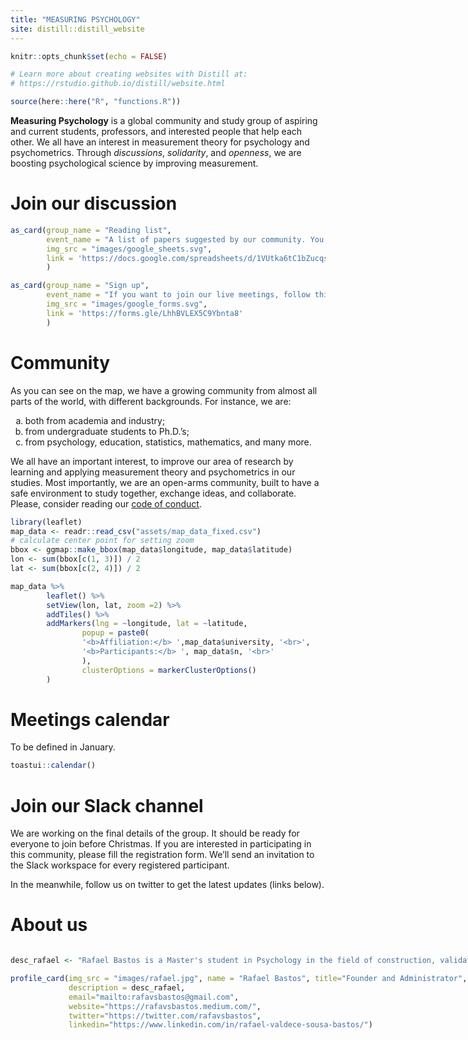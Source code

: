 ```yaml
---
title: "MEASURING PSYCHOLOGY"
site: distill::distill_website
---
```


```r
knitr::opts_chunk$set(echo = FALSE)

# Learn more about creating websites with Distill at:
# https://rstudio.github.io/distill/website.html

```

```r
source(here::here("R", "functions.R"))
```


**Measuring Psychology** is a global community and study group of aspiring and current students, professors, and interested people that help each other. We all have an interest in measurement theory for psychology and psychometrics. Through *discussions*, *solidarity*, and *openness*, we are boosting psychological science by improving measurement.

<div class="headers">
<h1>Join our discussion</h1>
</div>

```r
as_card(group_name = "Reading list",
        event_name = "A list of papers suggested by our community. You may add a suggestion yourself.",
        img_src = "images/google_sheets.svg",
        link = 'https://docs.google.com/spreadsheets/d/1VUtka6tC1bZucqsJ-8pvOM78azqjYyrIS4Dt3tCtrdg/edit#gid=0'
        )
```

```r
as_card(group_name = "Sign up",
        event_name = "If you want to join our live meetings, follow this link to fill the registration form.",
        img_src = "images/google_forms.svg",
        link = 'https://forms.gle/LhhBVLEX5C9Ybnta8'
        )
```

<div class="headers">
<h1>Community</h1>
</div>

As you can see on the map, we have a growing community from almost all parts of the world, with different backgrounds. For instance, we are: 

  a. both from academia and industry;  
  b. from undergraduate students to Ph.D.’s;  
  c. from psychology, education, statistics, mathematics, and many more.
  
We all have an important interest, to improve our area of research by learning and applying measurement theory and psychometrics in our studies. Most importantly, we are an open-arms community, built to have a safe environment to study together, exchange ideas, and collaborate. Please, consider reading our [code of conduct](coc.html).

```r
library(leaflet)
map_data <- readr::read_csv("assets/map_data_fixed.csv")
# calculate center point for setting zoom
bbox <- ggmap::make_bbox(map_data$longitude, map_data$latitude)
lon <- sum(bbox[c(1, 3)]) / 2
lat <- sum(bbox[c(2, 4)]) / 2

map_data %>% 
        leaflet() %>%
        setView(lon, lat, zoom =2) %>% 
        addTiles() %>% 
        addMarkers(lng = ~longitude, lat = ~latitude, 
                popup = paste0(
                '<b>Affiliation:</b> ',map_data$university, '<br>',
                '<b>Participants:</b> ', map_data$n, '<br>'
                ),
                clusterOptions = markerClusterOptions()
        )
```


<div class="headers">
<h1>Meetings calendar</h1>
</div>

To be defined in January.

```r
toastui::calendar()

```


<div class="headers">
<h1>Join our Slack channel</h1>
</div>

We are working on the final details of the group. It should be ready for everyone to join before Christmas.
If you are interested in participating in this community, please fill the registration form. We'll send an invitation to the Slack workspace for every registered participant.

In the meanwhile, follow us on twitter to get the latest updates (links below).

<div class="headers">
<h1>About us</h1>
</div>


:::::::::::::: {.columns}
::: {.wrap width="50%"}


```r
desc_rafael <- "Rafael Bastos is a Master's student in Psychology in the field of construction, validation, and standardization of instruments at São Francisco University (Brazil). Works mainly on the following subjects: psychometrics, statistics, and quantitative methods."

profile_card(img_src = "images/rafael.jpg", name = "Rafael Bastos", title="Founder and Administrator", 
             description = desc_rafael, 
             email="mailto:rafavsbastos@gmail.com",
             website="https://rafavsbastos.medium.com/",
             twitter="https://twitter.com/rafavsbastos",
             linkedin="https://www.linkedin.com/in/rafael-valdece-sousa-bastos/")

``` 

:::
::: {.wrap width="50%"}

```r
desc_marwin <- "Marwin Carmo is a Master's student in Psychiatry at University of São Paulo (Brazil). Interested in:
sleep medicine, psychometrics, quantitative methods, open science, and R programming."

profile_card(img_src = "images/marwin.jpg", name = "Marwin Carmo", title = "Founder and Administrator",
             description = desc_marwin, 
             email="mailto:marwin@usp.br",
             website="https://marwincarmo.github.io/",
             twitter="https://twitter.com/marwincarmo",
             linkedin="https://www.linkedin.com/in/marwin-carmo/")
``` 

:::
::::::::::::::

